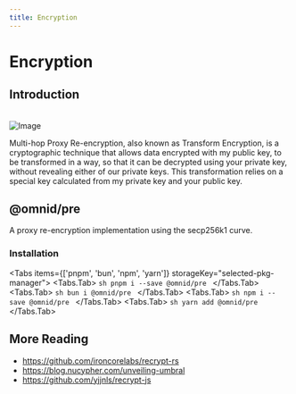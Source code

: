 ```yaml
---
title: Encryption
---
```



# Encryption

## Introduction

<br/>
<picture>
    <source srcSet="/diagrams/enc-1-light.png" media="(prefers-color-scheme: light)" />
    <source srcSet="/diagrams/enc-1-dark.png" media="(prefers-color-scheme: dark)" />
    <img src="/diagrams/enc-1-dark.png" alt="Image" className="image" />
</picture>

Multi-hop Proxy Re-encryption, also known as Transform Encryption, 
is a cryptographic technique that allows data encrypted with my public key, to be transformed in a way, 
so that it can be decrypted using your private key, without revealing either of our private keys. 
This transformation relies on a special key calculated from my private key and your public key.

## @omnid/pre
A proxy re-encryption implementation using the secp256k1 curve.

### Installation

<Tabs items={['pnpm', 'bun', 'npm', 'yarn']} storageKey="selected-pkg-manager">
  <Tabs.Tab>
    ```sh
    pnpm i --save @omnid/pre
    ```
  </Tabs.Tab>
  <Tabs.Tab>
    ```sh
    bun i @omnid/pre
    ```
  </Tabs.Tab>
  <Tabs.Tab>
    ```sh
    npm i --save @omnid/pre
    ```
  </Tabs.Tab>
  <Tabs.Tab>
    ```sh
    yarn add @omnid/pre
    ```
  </Tabs.Tab>
</Tabs>


## More Reading

- https://github.com/ironcorelabs/recrypt-rs
- https://blog.nucypher.com/unveiling-umbral
- https://github.com/yjjnls/recrypt-js